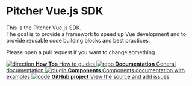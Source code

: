 
<Meta title="Welcome" />

<style>{`
  .subheading {
    --mediumdark: '#fff';
    font-weight: 900;
    font-size: 13px;
    color: #999;
    letter-spacing: 6px;
    line-height: 24px;
    text-transform: uppercase;
    margin-bottom: 12px;
    margin-top: 40px;
  }

  .link-list {
    display: grid;
    grid-template-columns: 1fr;
    grid-template-rows: 1fr 1fr;
    row-gap: 10px;
  }

  @media (min-width: 620px) {
    .link-list {
      row-gap: 20px;
      column-gap: 20px;
      grid-template-columns: 1fr 1fr;
    }
  }

  @media all and (-ms-high-contrast:none) {
  .link-list {
      display: -ms-grid;
      -ms-grid-columns: 1fr 1fr;
      -ms-grid-rows: 1fr 1fr;
    }
  }

  .link-item {
    display: block;
    padding: 20px 30px 20px 15px;
    border: 1px solid #ffffff10;
    border-radius: 5px;
    transition: background 150ms ease-out, border 150ms ease-out, transform 150ms ease-out;
    color: #eee;
    display: flex;
    align-items: flex-start;
  }

  .link-item:hover {
    border-color: #1EA7FD50;
    transform: translate3d(0, -3px, 0);
    box-shadow: rgba(0, 0, 0, 0.08) 0 3px 10px 0;
  }

  .link-item:active {
    border-color: #1EA7FD;
    transform: translate3d(0, 0, 0);
  }

  .link-item strong {
    font-weight: 700;
    display: block;
    margin-bottom: 2px;
  }
  
  .link-item img {
    height: 40px;
    width: 40px;
    margin-right: 15px;
    flex: none;
  }

  .link-item span {
    font-size: 14px;
    line-height: 20px;
  }

  .tip {
    display: inline-block;
    border-radius: 1em;
    font-size: 11px;
    line-height: 12px;
    font-weight: 700;
    background: #E7FDD8;
    color: #66BF3C;
    padding: 4px 12px;
    margin-right: 10px;
    vertical-align: top;
  }

  .tip-wrapper {
    font-size: 13px;
    line-height: 20px;
    margin-top: 40px;
    margin-bottom: 40px;
  }

  .tip-wrapper code {
    font-size: 12px;
    display: inline-block;
  }
`}</style>

# Pitcher Vue.js SDK

This is the Pitcher Vue.js SDK.  
The goal is to provide a framework to speed up Vue development and 
to provide reusable code building blocks and best practices.

Please open a pull request if you want to change something

<div class="link-list">
  <a class="link-item" href="?path=/story/how-tos-how-to-debug-android--page">
    <img src="direction.svg" alt="direction" />
    <span>
      <strong>How Tos</strong>
      How to guides
    </span>
  </a>
  <a class="link-item" href="?path=/story/documentation-config--page">
    <img src="repo.svg" alt="repo" />
    <span>
      <strong>Documentation</strong>
      General documentation
    </span>
  </a>
  <a class="link-item" href="?path=/story/components-filecard--standard">
    <img src="plugin.svg" alt="plugin" />
    <span>
      <strong>Components</strong>
      Components documentation with examples
    </span>
  </a>
  <a class="link-item" href="https://github.com/PitcherAG/pitcher-vue-sdk" target="_blank">
    <img src="code-brackets.svg" alt="code" />
    <span>
      <strong>GitHub project</strong>
      View the source and add issues
    </span>
  </a>  
</div>

<!--
<div class="subheading">How Tos</div>

<div class="link-list">
  <a class="link-item" href="https://storybook.js.org/docs/react/api/presets" target="_blank">
    <img src="/plugin.svg" alt="plugin" />
    <span>
      <strong>Presets for popular tools</strong>
      Easy setup for TypeScript, SCSS and more.
    </span>
  </a>
  <a class="link-item" href="https://storybook.js.org/docs/react/configure/webpack" target="_blank">
    <img src="stackalt.svg" alt="Build" />
    <span>
      <strong>Build configuration</strong>
      How to customize webpack and Babel
    </span>
  </a>
  <a class="link-item" href="https://storybook.js.org/docs/react/configure/styling-and-css" target="_blank">
    <img src="colors.svg" alt="colors" />
    <span>
      <strong>Styling</strong>
      How to load and configure CSS libraries
    </span>
  </a>
  <a class="link-item" href="https://storybook.js.org/docs/react/get-started/setup#configure-storybook-for-your-stack" target="_blank">
    <img src="flow.svg" alt="flow" />
    <span>
      <strong>Data</strong>
      Providers and mocking for data libraries
    </span>
  </a>
</div>

<div class="subheading">Documentation</div>

<div class="link-list">
  <a class="link-item" href="https://storybook.js.org/docs" target="_blank">
    <img src="repo.svg" alt="repo" />
    <span>
      <strong>Storybook documentation</strong>
      Configure, customize, and extend
    </span>
  </a>
  <a class="link-item" href="https://www.learnstorybook.com" target="_blank">
    <img src="direction.svg" alt="direction" />
    <span>
      <strong>In-depth guides</strong>
      Best practices from leading teams
    </span>
  </a>
  <a class="link-item" href="https://github.com/storybookjs/storybook" target="_blank">
    <img src="code.svg" alt="code" />
    <span>
      <strong>GitHub project</strong>
      View the source and add issues
    </span>
  </a>
  <a class="link-item" href="https://discord.gg/UUt2PJb" target="_blank">
    <img src="comments.svg" alt="comments" />
    <span>
      <strong>Discord chat</strong>
      Chat with maintainers and the community
    </span>
  </a>
</div>
-->